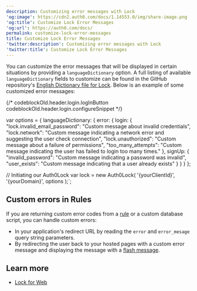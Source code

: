 ```yaml
---
description: Customizing error messages with Lock
'og:image': https://cdn2.auth0.com/docs/1.14553.0/img/share-image.png
'og:title': Customize Lock Error Messages
'og:url': https://auth0.com/docs/
permalink: customize-lock-error-messages
title: Customize Lock Error Messages
'twitter:description': Customizing error messages with Lock
'twitter:title': Customize Lock Error Messages
---
```


You can customize the error messages that will be displayed in certain situations by providing a `languageDictionary` option. A full listing of available `languageDictionary` fields to customize can be found in the GitHub repository's [English Dictionary file for Lock](https://github.com/auth0/lock/blob/master/src/i18n/en.js). Below is an example of some customized error messages:

{/* codeblockOld.header.login.logInButton codeblockOld.header.login.configureSnippet */}


var options = {
  languageDictionary: {
    error: {
      login: {
        "lock.invalid_email_password": "Custom message about invalid credentials",
        "lock.network": "Custom message indicating a network error and suggesting the user check connection",
        "lock.unauthorized": "Custom message about a failure of permissions",
        "too_many_attempts": "Custom message indicating the user has failed to login too many times."
      },
      signUp: {
        "invalid_password": "Custom message indicating a password was invalid",
        "user_exists": "Custom message indicating that a user already exists"
      }
    }
  }
};

// Initiating our Auth0Lock
var lock = new Auth0Lock(
  '{yourClientId}',
  '{yourDomain}',
  options
);`;

<AuthCodeBlock children={codeExample} language="javascript" />






## Custom errors in Rules

If you are returning custom error codes from a [rule](/docs/customize/rules) or a custom database script, you can handle custom errors:

* In your application's redirect URL by reading the `error` and `error_mesage` query string parameters.
* By redirecting the user back to your hosted pages with a custom error message and displaying the message with a [flash message](/docs/libraries/lock/lock-api-reference).

## Learn more

* [Lock for Web](/docs/libraries/lock)